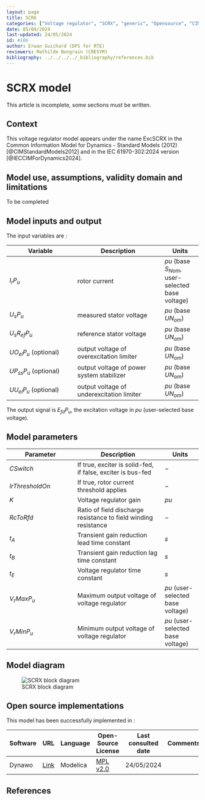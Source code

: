 ```yaml
---
layout: page
title: SCRX
categories: ["Voltage regulator", "SCRX", "generic", "Opensource", "CIM model", "RMS", "phasor", "MRL4", "Single phase", "ExcSCRX", "IEC", "dynawo", "#106"]
date: 05/04/2024
last-updated: 24/05/2024
id: #106
author: Erwan Guichard (DPS for RTE)
reviewers: Mathilde Bongrain (CRESYM)
bibliography: ../../../../_bibliography/references.bib
---
```

# SCRX model

This article is incomplete, some sections must be written.

## Context

This voltage regulator model appears under the name ExcSCRX in the Common Information Model for Dynamics - Standard Models (2012) [@CIMStandardModels2012] and in the IEC 61970-302:2024 version [@IECCIMForDynamics2024].

## Model use, assumptions, validity domain and limitations

To be completed

## Model inputs and output

The input variables are :

| Variable | Description | Units |
|-----------|--------------| ------|
|$I_r P_u$ |rotor current |${pu}$ (base $S_{Nom}$, user-selected base voltage)|
|$U_s P_u$ |measured stator voltage |${pu}$ (base $U N_{om}$)|
|$U_{s} R_{ef} P_u$ |reference stator voltage |${pu}$ (base $U N_{om}$)|
|$U O_{el} P_u$ (optional) |output voltage of overexcitation limiter |${pu}$ (base $U N_{om}$)|
|$U P_{ss} P_u$ (optional) |output voltage of power system stabilizer |${pu}$ (base $U N_{om}$)|
|$U U_{el} P_u$ (optional) |output voltage of underexcitation limiter |${pu}$ (base $U N_{om}$)|

The output signal is $E_{fd} P_u$, the excitation voltage in ${pu}$ (user-selected base voltage).

## Model parameters

| Parameter | Description | Units |
|-----------|--------------| ------|
|${CSwitch}$ |If true, exciter is solid-fed, if false, exciter is bus-fed|$-$|
|${IrThresholdOn}$ |If true, rotor current threshold applies|$-$|
|$K$ |Voltage regulator gain |${pu}$|
|${RcToRfd}$ |Ratio of field discharge resistance to field winding resistance|$-$|
|$t_A$ |Transient gain reduction lead time constant |${s}$|
|$t_B$ |Transient gain reduction lag time constant |${s}$|
|$t_E$ |Voltage regulator time constant |${s}$|
|$V_{r} Max P_u$ |Maximum output voltage of voltage regulator |${pu}$ (user-selected base voltage)|
|$V_{r} Min P_u$ |Minimum output voltage of voltage regulator |${pu}$ (user-selected base voltage)|

## Model diagram

![SCRX block diagram](SCRX.drawio.svg){#fig-scrx-diagram}

## Open source implementations

This model has been successfully implemented in :

| Software      | URL | Language | Open-Source License | Last consulted date | Comments |
| ------------- | --- | -------- | ------------------- | ------------------- | -------- |
| Dynawo | [Link](https://github.com/dynawo/dynawo) | Modelica | [MPL v2.0](https://www.mozilla.org/en-US/MPL/2.0/)  | 24/05/2024 |  |

## References

::: {#refs}
::: 
